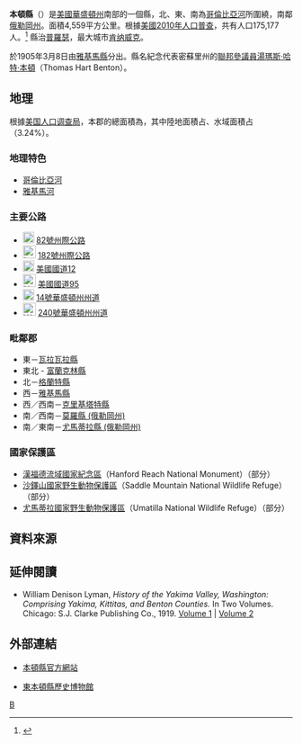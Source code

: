 {{noteTA
|G1=USState
}}

{{Otheruses|本頓縣|subject=美國華盛頓州的一個縣|other=同名的縣}}

{{Infobox U.S. County
| county  = 本頓縣
| state = 華盛頓州
| en county  = Benton County
| en state = Washington
| seal = BentonCounty-01.jpg
| map = Map of Washington highlighting Benton County.svg
| map size = 225
| founded = 1905年3月8日
| seat = [[普羅瑟_(華盛頓州)|普羅瑟]]
| largest city wl = 肯纳威克
| area = 4,559 [[km²|km²]] (1,760 [[square_mile|mi²]])
| area land = 4,411 km² (1,703 mi²)
| area water = 148 km² (57 mi²)
| area percentage = 3.24%
| census estimate yr = 2011
| pop = 180,678
| density = 39.7
| time zone = 太平洋时区
| UTC offset = -8
| DST offset = -7
| web = www.co.benton.wa.us
}}
'''本頓縣'''（{{lang-en|Benton County}}）是[[美國|美國]][[華盛頓州|華盛頓州]]南部的一個縣，北、東、南為[[哥倫比亞河|哥倫比亞河]]所圍繞，南鄰[[俄勒岡州|俄勒岡州]]。面積4,559平方公里。根據[[美國2010年人口普查|美國2010年人口普查]]，共有人口175,177人。<ref>{{cite web | url = http://www.census.gov/newsroom/releases/archives/2010_census/cb11-cn45.html | title = U.S. Census Bureau Delivers Washington's 2010 Census Population Totals, Including First Look at Race and Hispanic Origin Data for Legislative Redistricting | format = [[Microsoft_Excel|.xls]] | publisher = 美国人口调查局 | date = 2011-02-23 | accessdate = 2011-03-27 | archive-date = 2012-04-08 | archive-url = https://web.archive.org/web/20120408004733/http://www.census.gov/newsroom/releases/archives/2010_census/cb11-cn45.html | dead-url = no }}</ref>
縣治[[普羅瑟_(華盛頓州)|普羅瑟]]，最大城市[[肯纳威克_(华盛顿州)|肯纳威克]]。

於1905年3月8日由[[雅基馬縣|雅基馬縣]]分出。縣名紀念代表密蘇里州的[[美國參議院|聯邦參議員]][[湯瑪斯·哈特·本頓|湯瑪斯·哈特·本頓]]（Thomas Hart Benton）。

== 地理 ==
根據[[美国人口调查局|美国人口调查局]]，本郡的總面積為{{convert|1760|sqmi|disp=flip}}，其中陸地面積占{{convert|1703|sqmi|disp=flip}}、水域面積占{{convert|57|sqmi|disp=flip}} （3.24%）。

=== 地理特色 ===
*[[哥倫比亞河|哥倫比亞河]]
*[[雅基馬河|雅基馬河]]

=== 主要公路 ===
*[[File:I-82.svg|20px]] [[82號州際公路|82號州際公路]]
*[[File:I-182.svg|23px]] [[182號州際公路|182號州際公路]]
*[[File:US_12.svg|20px]] [[美國國道12|美國國道12]]
*[[File:US_395.svg|23px]] [[美國國道95|美國國道95]]
*[[File:WA-14.svg|20px]] [[14號華盛頓州州道|14號華盛頓州州道]]
*[[File:WA-240.svg|23px]] [[240號華盛頓州州道|240號華盛頓州州道]]

=== 毗鄰郡 ===
*東－[[瓦拉瓦拉縣_(華盛頓州)|瓦拉瓦拉縣]]
*東北 - [[富蘭克林縣_(華盛頓州)|富蘭克林縣]]
*北－[[格蘭特縣_(華盛頓州)|格蘭特縣]]
*西－[[雅基馬縣|雅基馬縣]]
*西／西南－[[克里基塔特縣|克里基塔特縣]]
*南／西南－[[莫羅縣_(俄勒岡州)|莫羅縣 (俄勒岡州)]]
*南／東南－[[尤馬蒂拉縣_(俄勒岡州)|尤馬蒂拉縣 (俄勒岡州)]]

=== 國家保護區 ===
* [[漢福德流域國家紀念區|漢福德流域國家紀念區]]（Hanford Reach National Monument）（部分）
* [[沙鐸山國家野生動物保護區|沙鐸山國家野生動物保護區]]（Saddle Mountain National Wildlife Refuge）（部分）
* [[尤馬蒂拉國家野生動物保護區|尤馬蒂拉國家野生動物保護區]]（Umatilla National Wildlife Refuge）（部分）

== 資料來源 ==
{{Reflist}}

==延伸閱讀==
* William Denison Lyman, ''History of the Yakima Valley, Washington: Comprising Yakima, Kittitas, and Benton Counties.'' In Two Volumes. Chicago: S.J. Clarke Publishing Co., 1919. [http://archive.org/details/historyofyakimav01lyma Volume 1] | [http://archive.org/details/historyofyakimav02lyma Volume 2]

==外部連結==
* {{en}} [http://www.co.benton.wa.us/ 本頓縣官方網站] {{Wayback|url=http://www.co.benton.wa.us/ |date=20171005070228 }}
* {{en}} [http://www.owt.com/ebchs/ 東本頓縣歷史博物館] {{Wayback|url=http://www.owt.com/ebchs/ |date=20150908104119 }}

{{Geographic Location
|中央    = 本頓縣
|北      = [[格蘭特縣_(華盛頓州)|格蘭特縣]]
|東北    = [[富蘭克林縣_(華盛頓州)|富蘭克林縣]]
|東      = [[瓦拉瓦拉縣_(華盛頓州)|瓦拉瓦拉縣]]
|東南    = [[尤馬蒂拉縣_(俄勒岡州)|尤馬蒂拉縣 (俄勒岡州)]]
|南      = [[莫羅縣_(俄勒岡州)|莫羅縣 (俄勒岡州)]]
|西南    = [[克里基塔特縣|克里基塔特縣]]
|西      = [[雅基馬縣|雅基馬縣]]
|西北    = 
}}

{{Benton County, Washington}}
{{Washington}}

[[Category:华盛顿州行政区划|B]]